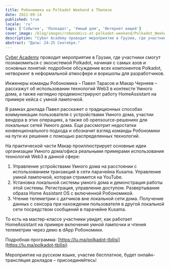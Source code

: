 ```yaml
---
title: Робономика на Polkadot Weekend в Тбилиси
date: 2022-09-14
published: true
locale: 'ru'
tags: ['События', 'Полкадот', 'Умный дом', 'Интернет вещей']
cover_image: /blog/images/robonomics-at-polkadot-weekend/Polkadot_Weekend_Georgia.jpg
description: "Cyber Academy проводит мероприятие в Грузии, где участники смогут познакомиться с экосистемой Polkadot, начиная с самых азов и основных понятий: подробное обсуждение всех компонентов Polkadot, нетворкинг в неформальной атмосфере и воркшопы для разработчиков."
abstract: "Даты: 24-25 Сентября."
---
```


[Cyber Academy](https://cyberacademy.dev/) проводит мероприятие в Грузии, где участники смогут познакомиться с экосистемой Polkadot, начиная с самых азов и основных понятий: подробное обсуждение всех компонентов Polkadot, нетворкинг в неформальной атмосфере и воркшопы для разработчиков.

Инженеры команды Робономика – Павел Тарасов и Макар Черняев – расскажут об использовании технологий Web3 в контексте Умного дома, а также наглядно продемонстрируют работу HomeAssistant на примере кейса с умной лампочкой.

В рамках доклада Павел расскажет о традиционных способах коммуникации пользователя с устройствами Умного дома, участии вендора в этих операциях, а также об opensource-решениях для локальных сетей Умного дома. Еще рассмотрит недостатки конвенционального подхода и обозначит взгляд команды Робономики на пути их решения с помощью распределенных технологий.

На практической части Макар проиллюстрирует основные идеи организации Умного дома/офиса реальными примерами использования технологий Web3 в данной сфере:


1. Управление устройствами Умного дома на расстоянии с использованием транзакций в сети парачейна Kusama. Управление умной лампочкой, которая стримится на YouTube.
2. Установка локальной системы умного дома и демонстрация работы этой системы. Регистрация, управление доступом. Развертывание образа Home Assistant OS с включенной Робономикой.
3. Чтение телеметрии с датчиков вне локальной сети дома. Получение данных с сенсора при нахождении пользователя в другой локальной сети посредством сообщений в парачейне Kusama.

То есть на мастер-классе участники увидят, как работает HomeAssistant на примере включения умной лампочки и чтения телеметрии через демо в dApp Робономики.

Подробная программа: [https://lu.ma/polkadot-tbilisi](https://lu.ma/polkadot-tbilisi)

Мероприятие на русском языке, участие бесплатное, будет онлайн-трансляция докладов – присоединяйтесь!

